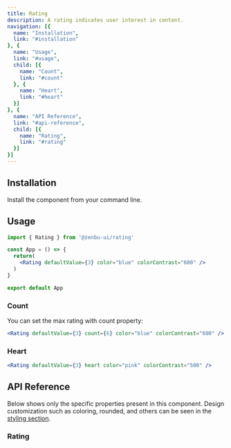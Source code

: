 ```yaml
---
title: Rating
description: A rating indicates user interest in content.
navigation: [{
  name: "Installation",
  link: "#installation"
}, {
  name: "Usage",
  link: "#usage",
  child: [{
    name: "Count",
    link: "#count"
  }, {
    name: "Heart",
    link: "#heart"
  }]
}, {
  name: "API Reference",
  link: "#api-reference",
  child: [{
    name: "Rating",
    link: "#rating"
  }]
}]
---
```


<PreviewRating />

## Installation
Install the component from your command line.

<NpmInstall packageName="@zenbu-ui/rating" />

## Usage
```jsx
import { Rating } from '@zenbu-ui/rating'

const App = () => {
  return(
    <Rating defaultValue={3} color="blue" colorContrast="600" />
  )
}

export default App
```

### Count
You can set the max rating with count property:

<PreviewRatingCount />

```jsx
<Rating defaultValue={3} count={6} color="blue" colorContrast="600" />
```

### Heart
<PreviewRatingHeart />

```jsx
<Rating defaultValue={3} heart color="pink" colorContrast="500" />
```

## API Reference
Below shows only the specific properties present in this component. Design customization such as coloring, rounded, and others can be seen in the [styling section](/docs/styling).

### Rating
<RatingProps />
